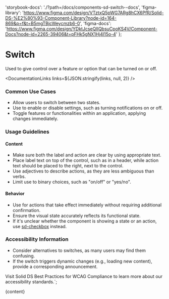 

  'storybook-docs': './?path=/docs/components-sd-switch--docs',
  'figma-library':
    'https://www.figma.com/design/VTztxQ5pWG7ARg8hCX6PfR/Solid-DS-%E2%80%93-Component-Library?node-id=164-869&p=f&t=B5mgTBjcWeycmzb6-0',
  'figma-docs':
    'https://www.figma.com/design/YDktJcseQIIQbsuCpoKS4V/Component-Docs?node-id=2265-39406&t=pFHk5gNX1Hj4l15o-4'
};

# Switch

Used to give control over a feature or option that can be turned on or off.

<DefaultStory />

<DocumentationLinks links=${JSON.stringify(links, null, 2)} />

### Common Use Cases

- Allow users to switch between two states.
- Use to enable or disable settings, such as turning notifications on or off.
- Toggle features or functionalities within an application, applying changes immediately.

### Usage Guidelines

#### Content

- Make sure both the label and action are clear by using appropriate text.
- Place label text on top of the control, such as in a header, while action text should be placed to the right, next to the control.
- Use adjectives to describe actions, as they are less ambiguous than verbs.
- Limit use to binary choices, such as "on/off" or "yes/no".

#### Behavior

- Use for actions that take effect immediately without requiring additional confirmation.
- Ensure the visual state accurately reflects its functional state.
- If it's unclear whether the component is showing a state or an action, use [sd-checkbox](./?path=/docs/components-sd-checkbox--docs) instead.

### Accessibility Information

- Consider alternatives to switches, as many users may find them confusing.
- If the switch triggers dynamic changes (e.g., loading new content), provide a corresponding announcement.

Visit <sd-link href="https://www.figma.com/design/YDktJcseQIIQbsuCpoKS4V/Component-Docs?node-id=10708-5011&t=Z1FxSGWkmXG5r5sw-4" target="_blank">Solid DS Best Practices for WCAG Compliance</sd-link> to learn more about our accessibility standards.`;

<Meta title="Components/sd-switch/Overview" />

<OverviewFormatter story={SdSwitchStories.Default}>{content}</OverviewFormatter>

